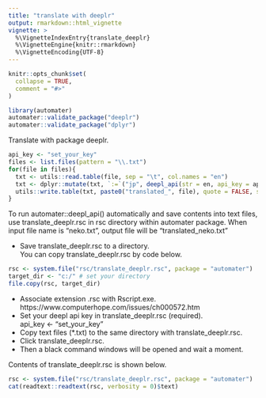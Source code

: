 ```yaml
---
title: "translate with deeplr"
output: rmarkdown::html_vignette
vignette: >
  %\VignetteIndexEntry{translate_deeplr}
  %\VignetteEngine{knitr::rmarkdown}
  %\VignetteEncoding{UTF-8}
---
```


```r
knitr::opts_chunk$set(
  collapse = TRUE,
  comment = "#>"
)
```

```r
library(automater)
automater::validate_package("deeplr")
automater::validate_package("dplyr")
```


Translate with package deeplr. 

```r
api_key <- "set_your_key"
files <- list.files(pattern = "\\.txt")
for(file in files){
  txt <- utils::read.table(file, sep = "\t", col.names = "en")
  txt <- dplyr::mutate(txt, `:=`("jp", deepl_api(str = en, api_key = api_key)))
  utils::write.table(txt, paste0("translated_", file), quote = FALSE, sep = "\t", row.names = FALSE)
}
```


To run automater::deepl_api() automatically and save contents into text files, 
use translate_deeplr.rsc in rsc directory within automater package.
When input file name is "neko.txt", output file will be "translated_neko.txt" 

- Save translate_deeplr.rsc to a directory.    
  You can copy translate_deeplr.rsc by code below.    

```r
rsc <- system.file("rsc/translate_deeplr.rsc", package = "automater")
target_dir <- "c:/" # set your directory
file.copy(rsc, target_dir)
```

- Associate extension .rsc with Rscript.exe.    
  https://www.computerhope.com/issues/ch000572.htm    
- Set your deepl api key in translate_deeplr.rsc (required).    
  api_key <- "set_your_key"   
- Copy text files (*.txt) to the same directory with translate_deeplr.rsc.   
- Click translate_deeplr.rsc.   
- Then a black command windows will be opened and wait a moment.   

Contents of translate_deeplr.rsc is shown below. 

```r
rsc <- system.file("rsc/translate_deeplr.rsc", package = "automater")
cat(readtext::readtext(rsc, verbosity = 0)$text)
```
